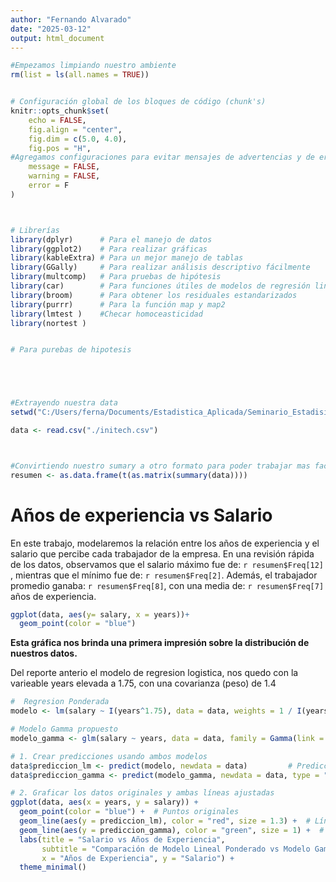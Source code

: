 ```yaml
---
author: "Fernando Alvarado"
date: "2025-03-12"
output: html_document
---
```



```r
#Empezamos limpiando nuestro ambiente
rm(list = ls(all.names = TRUE))


# Configuración global de los bloques de código (chunk's)
knitr::opts_chunk$set(
	echo = FALSE,
	fig.align = "center",
	fig.dim = c(5.0, 4.0),
	fig.pos = "H",
#Agregamos configuraciones para evitar mensajes de advertencias y de errores en el archivo
	message = FALSE,
	warning = FALSE,
	error = F
)



# Librerías
library(dplyr)      # Para el manejo de datos
library(ggplot2)    # Para realizar gráficas
library(kableExtra) # Para un mejor manejo de tablas
library(GGally)     # Para realizar análisis descriptivo fácilmente
library(multcomp)   # Para pruebas de hipótesis
library(car)        # Para funciones útiles de modelos de regresión lineal múltiple
library(broom)      # Para obtener los residuales estandarizados
library(purrr)      # Para la función map y map2
library(lmtest )    #Checar homoceasticidad
library(nortest )


# Para purebas de hipotesis





#Extrayendo nuestra data
setwd("C:/Users/ferna/Documents/Estadistica_Aplicada/Seminario_Estadisitica/Tarea_4/Data")

data <- read.csv("./initech.csv")




```


```r
#Convirtiendo nuestro sumary a otro formato para poder trabajar mas facil con el 
resumen <- as.data.frame(t(as.matrix(summary(data))))
```


# Años de experiencia vs Salario 


En este trabajo, modelaremos la relación entre los años de experiencia y el salario que percibe cada trabajador de la empresa. En una revisión rápida de los datos, observamos que el salario máximo fue de: `r resumen$Freq[12]` , mientras que el mínimo fue de: `r resumen$Freq[2]`. Además, el trabajador promedio ganaba: `r resumen$Freq[8]`, con una media de: `r resumen$Freq[7]` años de experiencia.



```r
ggplot(data, aes(y= salary, x = years))+
  geom_point(color = "blue")
```
__Esta gráfica nos brinda una primera impresión sobre la distribución de nuestros datos.__


Del reporte anterio el modelo de regresion logistica, nos quedo  con la varieable years elevada  a 1.75, con una covarianza (peso) de 1.4


```r
#  Regresion Ponderada
modelo <- lm(salary ~ I(years^1.75), data = data, weights = 1 / I(years^1.4))

# Modelo Gamma propuesto
modelo_gamma <- glm(salary ~ years, data = data, family = Gamma(link = "log"))

# 1. Crear predicciones usando ambos modelos
data$prediccion_lm <- predict(modelo, newdata = data)         # Predicción modelo lineal
data$prediccion_gamma <- predict(modelo_gamma, newdata = data, type = "response")  # Predicción modelo gamma

# 2. Graficar los datos originales y ambas líneas ajustadas
ggplot(data, aes(x = years, y = salary)) +
  geom_point(color = "blue") +  # Puntos originales
  geom_line(aes(y = prediccion_lm), color = "red", size = 1.3) +  # Línea de regresión ponderada
  geom_line(aes(y = prediccion_gamma), color = "green", size = 1) +  # Línea del modelo Gamma
  labs(title = "Salario vs Años de Experiencia",
       subtitle = "Comparación de Modelo Lineal Ponderado vs Modelo Gamma",
       x = "Años de Experiencia", y = "Salario") +
  theme_minimal()

```









































